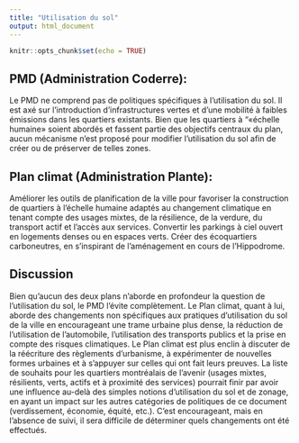 ```yaml
---
title: "Utilisation du sol"
output: html_document
---
```


```r
knitr::opts_chunk$set(echo = TRUE)
```

## PMD (Administration Coderre): 

Le PMD ne comprend pas de politiques spécifiques à l'utilisation du sol. Il est axé sur l'introduction d'infrastructures vertes et d'une mobilité à faibles émissions dans les quartiers existants. Bien que les quartiers à "«échelle humaine» soient abordés et fassent partie des objectifs centraux du plan, aucun mécanisme n'est proposé pour modifier l'utilisation du sol afin de créer ou de préserver de telles zones.

## Plan climat (Administration Plante): 

Améliorer les outils de planification de la ville pour favoriser la construction de quartiers à l'échelle humaine adaptés au changement climatique en tenant compte des usages mixtes, de la résilience, de la verdure, du transport actif et l'accès aux services. Convertir les parkings à ciel ouvert en logements denses ou en espaces verts. Créer des écoquartiers carboneutres, en s'inspirant de l'aménagement en cours de l'Hippodrome.

## Discussion

Bien qu'aucun des deux plans n'aborde en profondeur la question de l'utilisation du sol, le PMD l'évite complètement. Le Plan climat, quant à lui, aborde des changements non spécifiques aux pratiques d'utilisation du sol de la ville en encourageant une trame urbaine plus dense, la réduction de l'utilisation de l'automobile, l'utilisation des transports publics et la prise en compte des risques climatiques. Le Plan climat est plus enclin à discuter de la réécriture des règlements d'urbanisme, à expérimenter de nouvelles formes urbaines et à s'appuyer sur celles qui ont fait leurs preuves. La liste de souhaits pour les quartiers montréalais de l'avenir (usages mixtes, résilients, verts, actifs et à proximité des services) pourrait finir par avoir une influence au-delà des simples notions d'utilisation du sol et de zonage, en ayant un impact sur les autres catégories de politiques de ce document (verdissement, économie, équité, etc.). C'est encourageant, mais en l'absence de suivi, il sera difficile de déterminer quels changements ont été effectués.
